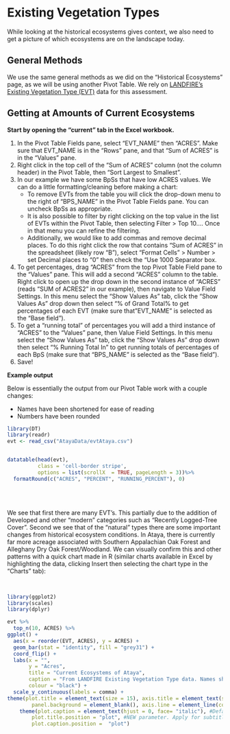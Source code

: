 # Existing Vegetation Types {#evt}

While looking at the historical ecosystems gives context, we also need to get a picture of which ecosystems are on the landscape today.  



## General Methods

We use the same general methods as we did on the "Historical Ecosystems" page, as we will be using another Pivot Table.  We rely on [LANDFIRE's Existing Vegetation Type (EVT)](https://www.landfire.gov/evt.php) data for this assessment.


## Getting at Amounts of Current Ecosystems

**Start by opening the "current" tab in the Excel workbook.**

1. In the Pivot Table Fields pane, select "EVT_NAME" then "ACRES".  Make sure that EVT_NAME is in the "Rows" pane, and that "Sum of ACRES" is in the "Values" pane.  
2. Right click in the top cell of the "Sum of ACRES" column (not the column header) in the Pivot Table, then "Sort Largest to Smallest".
3. In our example we have some BpSs that have low ACRES values. We can do a little formatting/cleaning before making a chart:
    * To remove EVTs from the table you will click the drop-down menu to the right of "BPS_NAME" in the Pivot Table Fields pane.  You can uncheck BpSs as appropriate.
    * It is also possible to filter by right clicking on the top value in the list of EVTs within the Pivot Table, then selecting Filter > Top 10....  Once in that menu you can refine the filtering.
    * Additionally, we would like to add commas and remove decimal places. To do this right click the row that contains "Sum of ACRES" in the spreadsheet (likely row "B"), select "Format Cells" > Number > set Decimal places to "0" then check the "Use 1000 Separator box.
4. To get percentages, drag "ACRES" from the top Pivot Table Field pane to the "Values" pane.  This will add a second "ACRES" column to the table. Right click to open up the drop down in the second instance of "ACRES" (reads "SUM of ACRES2" in our example), then navigate to Value Field Settings. In this menu select the "Show Values As" tab, click the "Show Values As" drop down then select "% of Grand Total% to get percentages of each EVT (make sure that "EVT_NAME" is selected as the "Base field").  
5.  To get a "running total" of percentages you will add a third instance of "ACRES" to the "Values" pane, then Value Field Settings.  In this menu select the "Show Values As" tab, click the "Show Values As" drop down then select "% Running Total In" to get running totals of  percentages of each BpS (make sure that "BPS_NAME" is selected as the "Base field"). 
6. Save!




**Example output**

Below is essentially the output from our Pivot Table work with a couple changes:

* Names have been shortened for ease of reading
* Numbers have been rounded

```r
library(DT)
library(readr)
evt <- read_csv("AtayaData/evtAtaya.csv")


datatable(head(evt), 
          class = 'cell-border stripe',
          options = list(scrollX  = TRUE, pageLength = 3))%>%
  formatRound(c("ACRES", "PERCENT", "RUNNING_PERCENT"), 0)
```

<br>
<br>

We see that first there are many EVT's.  This partially due to the addition of Developed and other "modern" categories such as "Recently Logged-Tree Cover". Second we see that of the "natural" types there are some important changes from historical ecosystem conditions. In Ataya, there is currently far more acreage associated with Southern Appalachian Oak Forest and Alleghany Dry Oak Forest/Woodland. We can visually confirm this and other patterns with a quick chart made in R (similar charts available in Excel by highlighting the data, clicking Insert then selecting the chart type in the "Charts" tab):

<br>

```r
library(ggplot2)
library(scales)
library(dplyr)

evt %>%
  top_n(10, ACRES) %>%
ggplot() +
  aes(x = reorder(EVT, ACRES), y = ACRES) + 
  geom_bar(stat = "identity", fill = "grey31") +
  coord_flip() +
  labs(x = "", 
       y = "Acres", 
       title = "Current Ecosystems of Ataya",
       caption = "From LANDFIRE Existing Vegetation Type data. Names shortened for clarity",
       colour = "black") +
  scale_y_continuous(labels = comma) +
theme(plot.title = element_text(size = 15), axis.title = element_text(size = 13), panel.grid.major = element_blank(), panel.grid.minor = element_blank(),
        panel.background = element_blank(), axis.line = element_line(colour = "black")) +
    theme(plot.caption = element_text(hjust = 0, face= "italic"), #Default is hjust=1
        plot.title.position = "plot", #NEW parameter. Apply for subtitle too.
        plot.caption.position =  "plot")
```


